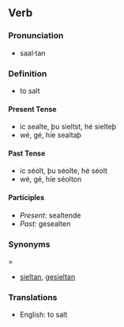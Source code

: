 ==Verb==

===Pronunciation===
*saal·tan

===Definition===
*to salt

====Present Tense====
*ic sealte, þu sieltst, hé sielteþ
*wé, gé, híe sealtaþ

====Past Tense====
*ic séolt, þu séolte, hé séolt
*wé, gé, híe séolton

====Participles====
*''Present:'' sealtende
*''Past:'' gesealten

===Synonyms====
*[[sieltan]], [[gesieltan]]

===Translations===
*English: to salt
